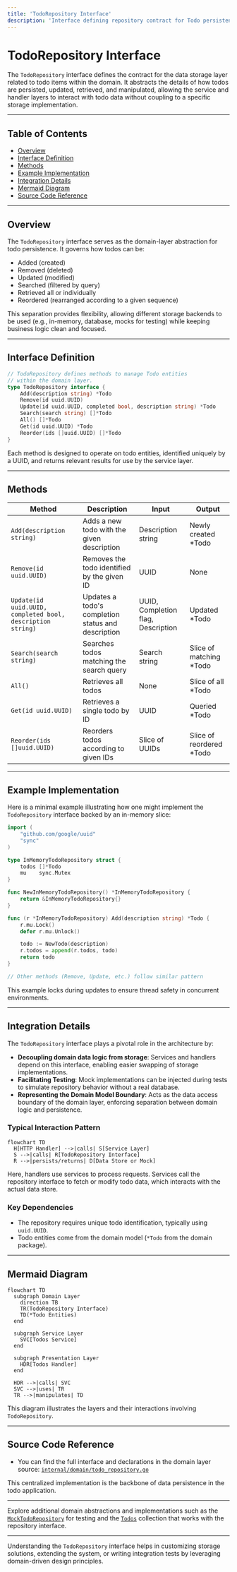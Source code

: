 ```yaml
---
title: 'TodoRepository Interface'
description: 'Interface defining repository contract for Todo persistence and management operations including Add, Update, Remove, Search, Get, All, and Reorder'
---
```


# TodoRepository Interface

The `TodoRepository` interface defines the contract for the data storage layer related to todo items within the domain. It abstracts the details of how todos are persisted, updated, retrieved, and manipulated, allowing the service and handler layers to interact with todo data without coupling to a specific storage implementation.

---

## Table of Contents

- [Overview](#overview)
- [Interface Definition](#interface-definition)
- [Methods](#methods)
- [Example Implementation](#example-implementation)
- [Integration Details](#integration-details)
- [Mermaid Diagram](#mermaid-diagram)
- [Source Code Reference](#source-code-reference)

---

## Overview

The `TodoRepository` interface serves as the domain-layer abstraction for todo persistence. It governs how todos can be:

- Added (created)
- Removed (deleted)
- Updated (modified)
- Searched (filtered by query)
- Retrieved all or individually
- Reordered (rearranged according to a given sequence)

This separation provides flexibility, allowing different storage backends to be used (e.g., in-memory, database, mocks for testing) while keeping business logic clean and focused.

---

## Interface Definition

```go
// TodoRepository defines methods to manage Todo entities
// within the domain layer.
type TodoRepository interface {
    Add(description string) *Todo
    Remove(id uuid.UUID)
    Update(id uuid.UUID, completed bool, description string) *Todo
    Search(search string) []*Todo
    All() []*Todo
    Get(id uuid.UUID) *Todo
    Reorder(ids []uuid.UUID) []*Todo
}
```

Each method is designed to operate on todo entities, identified uniquely by a UUID, and returns relevant results for use by the service layer.

---

## Methods

| Method                         | Description                                               | Input                             | Output                  |
| ------------------------------|-----------------------------------------------------------|----------------------------------|-------------------------|
| `Add(description string)`      | Adds a new todo with the given description                | Description string                | Newly created *Todo      |
| `Remove(id uuid.UUID)`         | Removes the todo identified by the given ID               | UUID                             | None                    |
| `Update(id uuid.UUID, completed bool, description string)` | Updates a todo's completion status and description | UUID, Completion flag, Description | Updated *Todo           |
| `Search(search string)`        | Searches todos matching the search query                  | Search string                    | Slice of matching *Todo |
| `All()`                       | Retrieves all todos                                        | None                             | Slice of all *Todo      |
| `Get(id uuid.UUID)`            | Retrieves a single todo by ID                              | UUID                             | Queried *Todo           |
| `Reorder(ids []uuid.UUID)`      | Reorders todos according to given IDs                      | Slice of UUIDs                   | Slice of reordered *Todo|

---

## Example Implementation

Here is a minimal example illustrating how one might implement the `TodoRepository` interface backed by an in-memory slice:

```go
import (
    "github.com/google/uuid"
    "sync"
)

type InMemoryTodoRepository struct {
    todos []*Todo
    mu    sync.Mutex
}

func NewInMemoryTodoRepository() *InMemoryTodoRepository {
    return &InMemoryTodoRepository{}
}

func (r *InMemoryTodoRepository) Add(description string) *Todo {
    r.mu.Lock()
    defer r.mu.Unlock()

    todo := NewTodo(description)
    r.todos = append(r.todos, todo)
    return todo
}

// Other methods (Remove, Update, etc.) follow similar pattern
```

This example locks during updates to ensure thread safety in concurrent environments.

---

## Integration Details

The `TodoRepository` interface plays a pivotal role in the architecture by:

- **Decoupling domain data logic from storage**: Services and handlers depend on this interface, enabling easier swapping of storage implementations.
- **Facilitating Testing**: Mock implementations can be injected during tests to simulate repository behavior without a real database.
- **Representing the Domain Model Boundary**: Acts as the data access boundary of the domain layer, enforcing separation between domain logic and persistence.

### Typical Interaction Pattern

```mermaid
flowchart TD
  H[HTTP Handler] -->|calls| S[Service Layer]
  S -->|calls| R[TodoRepository Interface]
  R -->|persists/returns| D[Data Store or Mock]
```

Here, handlers use services to process requests. Services call the repository interface to fetch or modify todo data, which interacts with the actual data store.

### Key Dependencies

- The repository requires unique todo identification, typically using `uuid.UUID`.
- Todo entities come from the domain model (`*Todo` from the domain package).

---

## Mermaid Diagram

```mermaid
flowchart TD
  subgraph Domain Layer
    direction TB
    TR(TodoRepository Interface)
    TD(*Todo Entities)
  end

  subgraph Service Layer
    SVC[Todos Service]
  end

  subgraph Presentation Layer
    HDR[Todos Handler]
  end

  HDR -->|calls| SVC
  SVC -->|uses| TR
  TR -->|manipulates| TD
```

This diagram illustrates the layers and their interactions involving `TodoRepository`.

---

## Source Code Reference

- You can find the full interface and declarations in the domain layer source: [`internal/domain/todo_repository.go`](/internal/domain/todo_repository.go)

This centralized implementation is the backbone of data persistence in the todo application.

---

Explore additional domain abstractions and implementations such as the [`MockTodoRepository`](/internal/domain/mock_todo_repository.go) for testing and the [`Todos`](/internal/domain/todos.go) collection that works with the repository interface.

---

<Info>Understanding the `TodoRepository` interface helps in customizing storage solutions, extending the system, or writing integration tests by leveraging domain-driven design principles.</Info>
